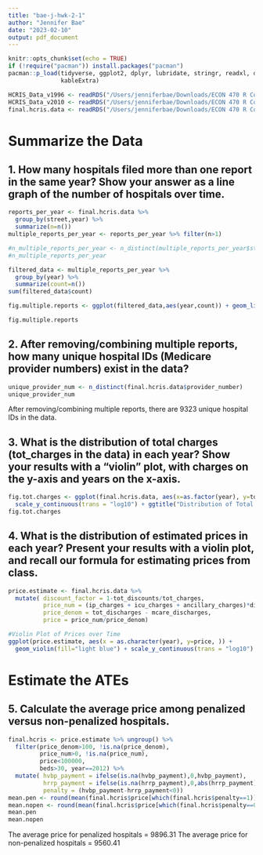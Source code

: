 ```yaml
---
title: "bae-j-hwk-2-1"
author: "Jennifer Bae"
date: "2023-02-10"
output: pdf_document
---
```


```r
knitr::opts_chunk$set(echo = TRUE)
if (!require("pacman")) install.packages("pacman")
pacman::p_load(tidyverse, ggplot2, dplyr, lubridate, stringr, readxl, data.table, gdata, scales,
               kableExtra)

HCRIS_Data_v1996 <- readRDS("/Users/jenniferbae/Downloads/ECON 470 R Coding/homework2/data/output/HCRIS_Data_v1996.rds")
HCRIS_Data_v2010 <- readRDS("/Users/jenniferbae/Downloads/ECON 470 R Coding/homework2/data/output/HCRIS_Data_v2010.rds")
final.hcris.data <- readRDS("/Users/jenniferbae/Downloads/ECON 470 R Coding/homework2/data/output/HCRIS_Data.rds")
```

# Summarize the Data

## 1. How many hospitals filed more than one report in the same year? Show your answer as a line graph of the number of hospitals over time.


```r
reports_per_year <- final.hcris.data %>%
  group_by(street,year) %>%
  summarize(n=n())
multiple_reports_per_year <- reports_per_year %>% filter(n>1)

#n_multiple_reports_per_year <- n_distinct(multiple_reports_per_year$street)
#n_multiple_reports_per_year

filtered_data <- multiple_reports_per_year %>%
  group_by(year) %>%
  summarize(count=n())
sum(filtered_data$count)
```


```r
fig.multiple.reports <- ggplot(filtered_data,aes(year,count)) + geom_line() + labs(title="Number of hospitals that filed more than one report in the same year", x = "Year", y= "Number of hospitals") + theme_bw()

fig.multiple.reports
```

## 2. After removing/combining multiple reports, how many unique hospital IDs (Medicare provider numbers) exist in the data?

```r
unique_provider_num <- n_distinct(final.hcris.data$provider_number)
unique_provider_num

```

After removing/combining multiple reports, there are 9323 unique hospital IDs in the data. 


## 3. What is the distribution of total charges (tot_charges in the data) in each year? Show your results with a “violin” plot, with charges on the y-axis and years on the x-axis.

```r
fig.tot.charges <- ggplot(final.hcris.data, aes(x=as.factor(year), y=tot_charges, fill="")) + geom_violin() +
  scale_y_continuous(trans = "log10") + ggtitle("Distribution of Total Charges") + xlab("Year") + ylab("Total Charges scaled by log10") + theme(plot.title = element_text(hjust = 0.5))
fig.tot.charges
```


## 4. What is the distribution of estimated prices in each year? Present your results with a violin plot, and recall our formula for estimating prices from class.

```r
price.estimate <- final.hcris.data %>%
  mutate( discount_factor = 1-tot_discounts/tot_charges,
          price_num = (ip_charges + icu_charges + ancillary_charges)*discount_factor - tot_mcare_payment,
          price_denom = tot_discharges - mcare_discharges,
          price = price_num/price_denom)

#Violin Plot of Prices over Time
ggplot(price.estimate, aes(x = as.character(year), y=price, )) + 
  geom_violin(fill="light blue") + scale_y_continuous(trans = "log10") + ggtitle("Distribution of Prices") + xlab("Year") + ylab("Price scaled by log10") + theme(plot.title = element_text(hjust = 0.5))
```

# Estimate the ATEs

## 5. Calculate the average price among penalized versus non-penalized hospitals.

```r
final.hcris <- price.estimate %>% ungroup() %>%
  filter(price_denom>100, !is.na(price_denom), 
         price_num>0, !is.na(price_num),
         price<100000, 
         beds>30, year==2012) %>% 
  mutate( hvbp_payment = ifelse(is.na(hvbp_payment),0,hvbp_payment),
          hrrp_payment = ifelse(is.na(hrrp_payment),0,abs(hrrp_payment)),
          penalty = (hvbp_payment-hrrp_payment<0)) 
mean.pen <- round(mean(final.hcris$price[which(final.hcris$penalty==1)]),2)
mean.nopen <- round(mean(final.hcris$price[which(final.hcris$penalty==0)]),2)
mean.pen
mean.nopen
```

The average price for penalized hospitals = 9896.31
The average price for non-penalized hospitals = 9560.41
